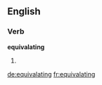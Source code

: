 ==English==

===Verb===
'''equivalating'''

# {{present participle of|equivalate}}

[[de:equivalating]]
[[fr:equivalating]]